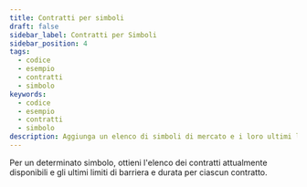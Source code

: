 ```yaml
---
title: Contratti per simboli
draft: false
sidebar_label: Contratti per Simboli
sidebar_position: 4
tags:
  - codice
  - esempio
  - contratti
  - simbolo
keywords:
  - codice
  - esempio
  - contratti
  - simbolo
description: Aggiunga un elenco di simboli di mercato e i loro ultimi limiti di barriera e di durata alla sua app di trading con questo esempio di API.
---
```



Per un determinato simbolo, ottieni l'elenco dei contratti attualmente disponibili e gli ultimi limiti di barriera e durata per ciascun contratto.

<SandboxIframe sandbox={sandboxes.contracts_for_symbol}/>
